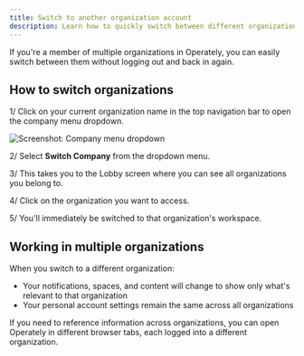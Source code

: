 ```yaml
---
title: Switch to another organization account
description: Learn how to quickly switch between different organizations you belong to in Operately.
---
```



<ImageEnhancer />

If you're a member of multiple organizations in Operately, you can easily switch between them without logging out and back in again.

## How to switch organizations

1/ Click on your current organization name in the top navigation bar to open the company menu dropdown.

![Screenshot: Company menu dropdown](./create-organization/switch-company.png)

2/ Select **Switch Company** from the dropdown menu.

3/ This takes you to the Lobby screen where you can see all organizations you belong to.

4/ Click on the organization you want to access.

5/ You'll immediately be switched to that organization's workspace.


## Working in multiple organizations

When you switch to a different organization:

- Your notifications, spaces, and content will change to show only what's relevant to that organization
- Your personal account settings remain the same across all organizations

If you need to reference information across organizations, you can open Operately in different browser tabs, each logged into a different organization.
